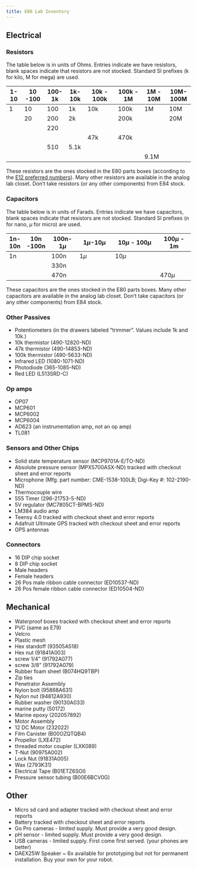 ```yaml
---
title: E80 Lab Inventory
---
```


## Electrical

### Resistors

The table below is in units of Ohms.  Entries indicate we have resistors, blank spaces indicate that resistors are not stocked.  Standard SI prefixes (k for kilo, M for mega) are used.

| 1-10 | 10 -100 | 100-1k | 1k-10k | 10k - 100k | 100k - 1M | 1M - 10M | 10M-100M | 
|------|---------|--------|--------|------------|-----------|----------|----------|
| 1    | 10      | 100    | 1k     | 10k        | 100k      | 1M       | 10M      |
|      | 20      | 200    | 2k     |            | 200k      |          | 20M      |
|      |         | 220    |        |            |           |          |          |
|      |         |        |        | 47k        | 470k      |          |          | 
|      |         | 510    | 5.1k   |            |           |          |          | 
|      |         |        |        |            |           | 9.1M     |          |

These resistors are the ones stocked in the E80 parts boxes (according to the [E12 preferred numbers](https://en.wikipedia.org/wiki/E_series_of_preferred_numbers)). Many other resistors are available in the analog lab closet.  Don't take resistors (or any other components) from E84 stock.

### Capacitors

The table below is in units of Farads.  Entries indicate we have capacitors, blank spaces indicate that resistors are not stocked.  Standard SI prefixes (n for nano, $\mu$ for micro) are used.

| 1n-10n | 10n -100n | 100n-1$\mu$ | 1$\mu$-10$\mu$ | 10$\mu$ - 100$\mu$ | 100$\mu$ - 1m |
|--------|-----------|-------------|----------------|--------------------|---------------|
| 1n     |           | 100n        | 1$\mu$         | 10$\mu$            |               |
|        |           | 330n        |                |                    |               |
|        |           | 470n        |                |                    | 470$\mu$      |

These capacitors are the ones stocked in the E80 parts boxes. Many other capacitors are available in the analog lab closet.  Don't take capacitors (or any other components) from E84 stock.

### Other Passives

* Potentiometers (in the drawers labeled "trimmer". Values include 1k and 10k.)
* 10k thermistor (490-12820-ND)
* 47k thermistor (490-14853-ND)
* 100k thermistor (490-5633-ND)
* Infrared LED (1080-1071-ND)
* Photodiode (365-1085-ND)
* Red LED (L513SRD-C)

### Op amps

* OP07
* MCP601
* MCP6002
* MCP6004
* AD623 (an instrumentation amp, not an op amp)
* TL081

### Sensors and Other Chips

* Solid state temperature sensor (MCP9701A-E/TO-ND)
* Absolute pressure sensor (MPX5700ASX-ND) tracked with checkout sheet and error reports
* Microphone (Mfg. part number: CME-1538-100LB; Digi-Key #: 102-2190-ND)
* Thermocouple wire
* 555 Timer (296-21753-5-ND)
* 5V regulator (MC7805CT-BPMS-ND)
* LM384 audio amp
* Teensy 4.0 tracked with checkout sheet and error reports
* Adafruit Ultimate GPS tracked with checkout sheet and error reports
* GPS antennas

### Connectors

* 16 DIP chip socket
* 8 DIP chip socket
* Male headers
* Female headers
* 26 Pos male ribbon cable connector (ED10537-ND)
* 26 Pos female ribbon cable connector (ED10504-ND)

## Mechanical

* Waterproof boxes tracked with checkout sheet and error reports
* PVC (same as E79)
* Velcro
* Plastic mesh
* Hex standoff (93505A518)
* Hex nut (91841A003)
* screw 1/4" (91792A077)
* screw 3/8" (91792A079)
* Rubber foam sheet (B074HQ9TBP)
* Zip ties
* Penetrator Assembly
* Nylon bolt (95868A631)
* Nylon nut (94812A930)
* Rubber washer (90130A033)
* marine putty (50172)
* Marine epoxy (202057892)
* Motor Assembly
* 12 DC Motor (232022)
* Film Canister (B00OZQTQB4)
* Propellor (LXE472)
* threaded motor coupler (LXK089)
* T-Nut (90975A002)
* Lock Nut (91831A005)
* Wax (2793K31)
* Electrical Tape (B01ETZ6SOI)
* Pressure sensor tubing (B00E6BCV0G)

## Other

* Micro sd card and adapter tracked with checkout sheet and error reports
* Battery tracked with checkout sheet and error reports
* Go Pro cameras - limited supply.  Must provide a very good design.
* pH sensor - limited supply. Must provide a very good design.
* USB cameras - limited supply. First come first served. (your phones are better)
* DAEX25W Speaker ~ 6x available for prototyping but not for permanent installation.  Buy your own for your robot.


